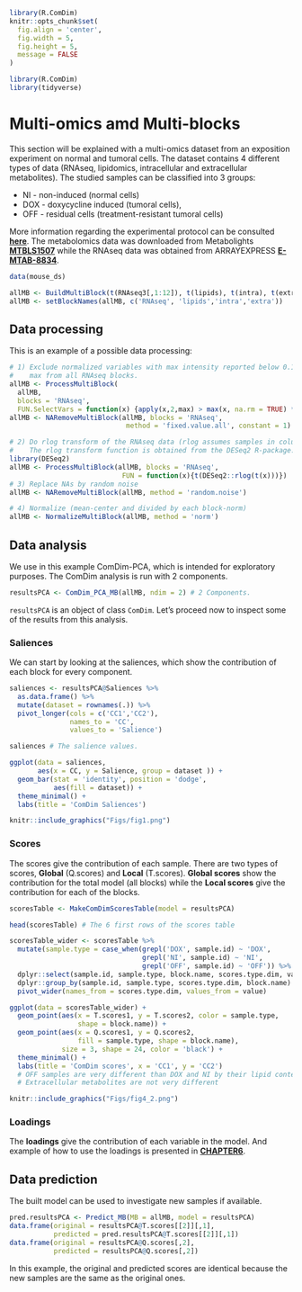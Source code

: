 ```{r include=FALSE, cache=FALSE}
library(R.ComDim)
knitr::opts_chunk$set(
  fig.align = 'center',
  fig.width = 5,
  fig.height = 5,
  message = FALSE
)
```

```{r, echo = FALSE, eval = FALSE}
library(R.ComDim)
library(tidyverse)
```

# Multi-omics amd Multi-blocks {#multi-omics}

This section will be explained with a multi-omics dataset from an exposition
experiment on normal and tumoral cells. The dataset contains 4 different types 
of data (RNAseq, lipidomics, intracellular and extracellular metabolites).
The studied samples can be classified into 3 groups:

- NI  - non-induced (normal cells)
- DOX - doxycycline induced (tumoral cells),
- OFF - residual cells (treatment-resistant tumoral cells)

More information regarding the experimental protocol can be consulted [**here**](https://doi.org/10.15252/msb.202010141). The metabolomics data was
downloaded from Metabolights
 [**MTBLS1507**](https://www.ebi.ac.uk/metabolights/MTBLS1507)
while the RNAseq data was obtained from ARRAYEXPRESS [**E-MTAB-8834**](https://www.ebi.ac.uk/arrayexpress/experiments/E-MTAB-8834/).

```{r multiomics, echo = TRUE, eval = FALSE}
data(mouse_ds)

allMB <- BuildMultiBlock(t(RNAseq3[,1:12]), t(lipids), t(intra), t(extra))
allMB <- setBlockNames(allMB, c('RNAseq', 'lipids','intra','extra'))
```



## Data processing {#PART1}

This is an example of a possible data processing:

```{r multiomics-preprocess, echo = TRUE, eval = FALSE}
# 1) Exclude normalized variables with max intensity reported below 0.1% of the
#    max from all RNAseq blocks.
allMB <- ProcessMultiBlock(
  allMB,
  blocks = 'RNAseq',
  FUN.SelectVars = function(x) {apply(x,2,max) > max(x, na.rm = TRUE) * 0.001})
allMB <- NARemoveMultiBlock(allMB, blocks = 'RNAseq',
                             method = 'fixed.value.all', constant = 1)

# 2) Do rlog transform of the RNAseq data (rlog assumes samples in columns)
#    The rlog transform function is obtained from the DESeq2 R-package.
library(DESeq2)
allMB <- ProcessMultiBlock(allMB, blocks = 'RNAseq',
                            FUN = function(x){t(DESeq2::rlog(t(x)))})
# 3) Replace NAs by random noise
allMB <- NARemoveMultiBlock(allMB, method = 'random.noise')

# 4) Normalize (mean-center and divided by each block-norm)
allMB <- NormalizeMultiBlock(allMB, method = 'norm')
```



## Data analysis {#PART2}

We use in this example ComDim-PCA, which is intended for exploratory purposes.
The ComDim analysis is run with 2 components.
```{r multiomics-analysis, echo = TRUE, eval = FALSE}
resultsPCA <- ComDim_PCA_MB(allMB, ndim = 2) # 2 Components.
```

`resultsPCA` is an object of class `ComDim`.
Let's proceed now to inspect some of the results from this analysis.


### Saliences

We can start by looking at the saliences, which show the contribution of each 
block for every component.
```{r multiomics-saliences, echo = TRUE, eval = FALSE}
saliences <- resultsPCA@Saliences %>%
  as.data.frame() %>%
  mutate(dataset = rownames(.)) %>%
  pivot_longer(cols = c('CC1','CC2'),
               names_to = 'CC',
               values_to = 'Salience')

saliences # The salience values.

ggplot(data = saliences,
       aes(x = CC, y = Salience, group = dataset )) +
  geom_bar(stat = 'identity', position = 'dodge',
           aes(fill = dataset)) +
  theme_minimal() +
  labs(title = 'ComDim Saliences')

```

```{r, echo=FALSE, out.width="50%", fig.align = 'center', fig.cap="Saliences"}
knitr::include_graphics("Figs/fig1.png")
```

### Scores

The scores give the contribution of each sample. There are two types of scores,
**Global** (Q.scores) and **Local** (T.scores). **Global scores** show the 
contribution for the total model (all blocks) while the **Local scores** give 
the contribution for each of the blocks.
```{r multiomics-scores, echo = TRUE, eval = FALSE}
scoresTable <- MakeComDimScoresTable(model = resultsPCA)

head(scoresTable) # The 6 first rows of the scores table

scoresTable_wider <- scoresTable %>%
  mutate(sample.type = case_when(grepl('DOX', sample.id) ~ 'DOX',
                                 grepl('NI', sample.id) ~ 'NI',
                                 grepl('OFF', sample.id) ~ 'OFF')) %>%
  dplyr::select(sample.id, sample.type, block.name, scores.type.dim, value) %>%
  dplyr::group_by(sample.id, sample.type, scores.type.dim, block.name) %>%
  pivot_wider(names_from = scores.type.dim, values_from = value)

ggplot(data = scoresTable_wider) +
  geom_point(aes(x = T.scores1, y = T.scores2, color = sample.type,
                 shape = block.name)) +
  geom_point(aes(x = Q.scores1, y = Q.scores2,
                 fill = sample.type, shape = block.name),
             size = 3, shape = 24, color = 'black') +
  theme_minimal() +
  labs(title = 'ComDim scores', x = 'CC1', y = 'CC2')
  # OFF samples are very different than DOX and NI by their lipid content.
  # Extracellular metabolites are not very different

```
```{r, echo=FALSE, out.width="50%", fig.align = 'center', fig.cap="Scores"}
knitr::include_graphics("Figs/fig4_2.png")
```

### Loadings

The **loadings** give the contribution of each variable in the model.
And example of how to use the loadings is presented in [**CHAPTER6**](https://f-puig.github.io/R.ComDim.Docs/Section5.html).



## Data prediction {#PART3}

The built model can be used to investigate new samples if available.
```{r multiomics-predict, echo = TRUE, eval = FALSE}
pred.resultsPCA <- Predict_MB(MB = allMB, model = resultsPCA)
data.frame(original = resultsPCA@T.scores[[2]][,1],
           predicted = pred.resultsPCA@T.scores[[2]][,1])
data.frame(original = resultsPCA@Q.scores[,2],
           predicted = resultsPCA@Q.scores[,2])
```
In this example, the original and predicted scores are identical because the
new samples are the same as the original ones.

